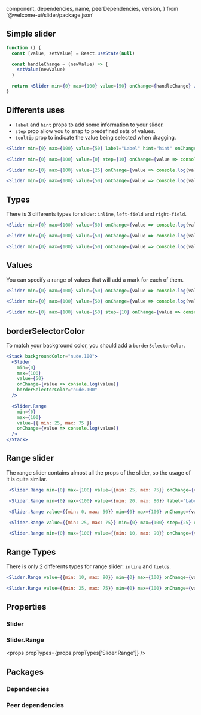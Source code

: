 
  component,
  dependencies,
  name,
  peerDependencies,
  version,
} from '@welcome-ui/slider/package.json'

<showcase
  version={version}
  name={name}
  component={component}
  description="Sliders reflect a range of values along a bar, from which users may select a single value."
/>

## Simple slider

```jsx
function () {
  const [value, setValue] = React.useState(null)

  const handleChange = (newValue) => {
    setValue(newValue)
  }

  return <Slider min={0} max={100} value={50} onChange={handleChange} />
}

```

## Differents uses

- `label` and `hint` props to add some information to your slider.
- `step` prop allow you to snap to predefined sets of values.
- `tooltip` prop to indicate the value being selected when dragging.

```jsx
<Slider min={0} max={100} value={50} label="Label" hint="hint" onChange={value => console.log(value)} />

<Slider min={0} max={100} value={0} step={10} onChange={value => console.log(value)} />

<Slider min={0} max={100} value={25} onChange={value => console.log(value)} tooltip />

<Slider min={0} max={100} value={50} onChange={value => console.log(value)} disabled />

```

## Types

There is 3 differents types for slider: `inline`, `left-field` and `right-field`.

```jsx
<Slider min={0} max={100} value={50} onChange={value => console.log(value)} type="inline" />

<Slider min={0} max={100} value={50} onChange={value => console.log(value)} type="left-field" />

<Slider min={0} max={100} value={50} onChange={value => console.log(value)} type="right-field" />
```

## Values

You can specify a range of values that will add a mark for each of them.

```jsx
<Slider min={0} max={100} value={50} onChange={value => console.log(value)} values={[0, 50, 100]} />

<Slider min={0} max={100} value={50} onChange={value => console.log(value)} values={[0, 25, 50, 75, 100]} />

<Slider min={0} max={100} value={50} step={10} onChange={value => console.log(value)} values={[0, 10, 20, 30, 40, 50, 60, 80, 70, 90, 100]} />
```

## borderSelectorColor

To match your background color, you should add a `borderSelectorColor`.

```jsx
<Stack backgroundColor="nude.100">
  <Slider
    min={0}
    max={100}
    value={50}
    onChange={value => console.log(value)}
    borderSelectorColor="nude.100"
  />

  <Slider.Range
    min={0}
    max={100}
    value={{ min: 25, max: 75 }}
    onChange={value => console.log(value)}
  />
</Stack>
```

## Range slider

The range slider contains almost all the props of the slider, so the usage of it is quite similar.

```jsx
 <Slider.Range min={0} max={100} value={{min: 25, max: 75}} onChange={value => console.log(value)} tooltip />

 <Slider.Range min={0} max={100} value={{min: 20, max: 80}} label="Label" hint="hint" onChange={value => console.log(value)} />

 <Slider.Range value={{min: 0, max: 50}} min={0} max={100} onChange={value => console.log(value)} values={[0, 50, 100]} />

 <Slider.Range value={{min: 25, max: 75}} min={0} max={100} step={25} onChange={value => console.log(value)} values={[0, 25, 50, 75, 100]} />

 <Slider.Range min={0} max={100} value={{min: 10, max: 90}} onChange={value => console.log(value)} disabled />
```

## Range Types

There is only 2 differents types for range slider: `inline` and `fields`.

```jsx
<Slider.Range value={{min: 10, max: 90}} min={0} max={100} onChange={value => console.log(value)} type="inline" />

<Slider.Range value={{min: 25, max: 75}} min={0} max={100} onChange={value => console.log(value)} type="fields" />
```

## Properties

### Slider

<props propTypes={props.propTypes.Slider} />

### Slider.Range

<props propTypes={props.propTypes['Slider.Range']} />

## Packages

### Dependencies

<dependencies dependencies={dependencies} />

### Peer dependencies

<dependencies dependencies={peerDependencies} />

<pagination />
